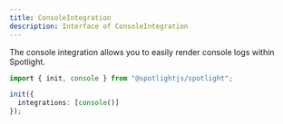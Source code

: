 ```yaml
---
title: ConsoleIntegration
description: Interface of ConsoleIntegration
---
```


The console integration allows you to easily render console logs within Spotlight.

```ts
import { init, console } from "@spotlightjs/spotlight";

init({
  integrations: [console()]
});
```

